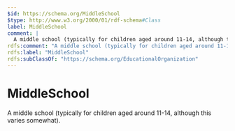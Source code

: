 ```yaml
---
$id: https://schema.org/MiddleSchool
$type: http://www.w3.org/2000/01/rdf-schema#Class
label: MiddleSchool
comment: |
  A middle school (typically for children aged around 11-14, although this varies somewhat).
rdfs:comment: "A middle school (typically for children aged around 11-14, although this varies somewhat)."
rdfs:label: "MiddleSchool"
rdfs:subClassOf: "https://schema.org/EducationalOrganization"
---
```


# MiddleSchool

A middle school (typically for children aged around 11-14, although this varies somewhat).

